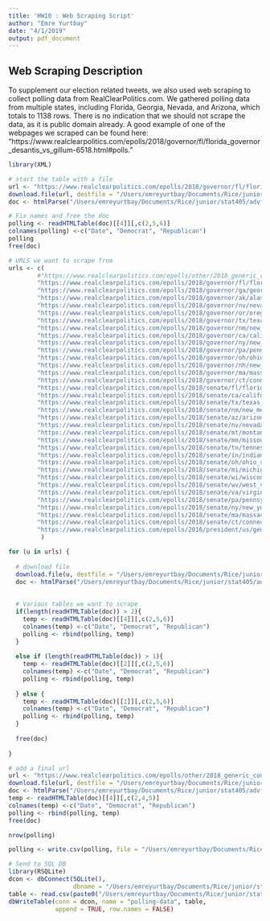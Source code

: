 ```yaml
---
title: 'HW10 : Web Scraping Script'
author: "Emre Yurtbay"
date: "4/1/2019"
output: pdf_document
---
```


## Web Scraping Description
To supplement our election related tweets, we also used web scraping to collect polling data from RealClearPolitics.com. We  gathered polling data from multiple states, including Florida, Georgia, Nevada, and Arizona, which totals to 1138 rows. There is no indication that we should not scrape the data, as it is public domain already. A good example of one of the webpages we scraped can be found here: "https://www.realclearpolitics.com/epolls/2018/governor/fl/florida_governor_desantis_vs_gillum-6518.html#polls." 

```r
library(XML)

# start the table with a file
url <- "https://www.realclearpolitics.com/epolls/2018/governor/fl/florida_governor_desantis_vs_gillum-6518.html#polls"
download.file(url, destfile = "/Users/emreyurtbay/Documents/Rice/junior/stat405/advfn.html")
doc <- htmlParse("/Users/emreyurtbay/Documents/Rice/junior/stat405/advfn.html")

# Fix names and free the doc
polling <- readHTMLTable(doc)[[4]][,c(2,5,6)]
colnames(polling) <-c("Date", "Democrat", "Republican")
polling
free(doc)

# URLS we want to scrape from
urls <- c(
        #"https://www.realclearpolitics.com/epolls/other/2018_generic_congressional_vote-6185.html#polls"
        "https://www.realclearpolitics.com/epolls/2018/governor/fl/florida_governor_desantis_vs_gillum-6518.html#polls",
        "https://www.realclearpolitics.com/epolls/2018/governor/ga/georgia_governor_kemp_vs_abrams-6628.html",
        "https://www.realclearpolitics.com/epolls/2018/governor/ak/alaska_governor_dunleavy_vs_begich-6711.html",
        "https://www.realclearpolitics.com/epolls/2018/governor/nv/nevada_governor_laxalt_vs_sisolak-6422.html",
        "https://www.realclearpolitics.com/epolls/2018/governor/or/oregon_governor_buehler_vs_brown-6428.html",
        "https://www.realclearpolitics.com/epolls/2018/governor/tx/texas_governor_abbott_vs_valdez-6435.html",
        "https://www.realclearpolitics.com/epolls/2018/governor/nm/new_mexico_governor_pearce_vs_grisham-6440.html",
        "https://www.realclearpolitics.com/epolls/2018/governor/ca/california_governor_cox_vs_newsom-6593.html",
        "https://www.realclearpolitics.com/epolls/2018/governor/ny/new_york_governor_molinaro_vs_cuomo-6536.html",
        "https://www.realclearpolitics.com/epolls/2018/governor/pa/pennsylvania_governor_wagner_vs_wolf-6542.html#polls",
        "https://www.realclearpolitics.com/epolls/2018/governor/oh/ohio_governor_dewine_vs_cordray-6426.html",
        "https://www.realclearpolitics.com/epolls/2018/governor/nh/new_hampshire_governor_sununu_vs_kelly-6561.html",
        "https://www.realclearpolitics.com/epolls/2018/governor/ma/massachusetts_governor_baker_vs_gonzalez-6418.html",
        "https://www.realclearpolitics.com/epolls/2018/governor/ct/connecticut_governor_stefanowski_vs_lamont-6577.html",
        "https://www.realclearpolitics.com/epolls/2018/senate/fl/florida_senate_scott_vs_nelson-6246.html",
        "https://www.realclearpolitics.com/epolls/2018/senate/ca/california_senate_feinstein_vs_de_leon-6592.html",
        "https://www.realclearpolitics.com/epolls/2018/senate/tx/texas_senate_cruz_vs_orourke-6310.html",
        "https://www.realclearpolitics.com/epolls/2018/senate/nm/new_mexico_senate_rich_vs_heinrich_vs_johnson-6663.html",
        "https://www.realclearpolitics.com/epolls/2018/senate/az/arizona_senate_mcsally_vs_sinema-6328.html",
        "https://www.realclearpolitics.com/epolls/2018/senate/nv/nevada_senate_heller_vs_rosen-6304.html",
        "https://www.realclearpolitics.com/epolls/2018/senate/mt/montana_senate_rosendale_vs_tester-6306.html",
        "https://www.realclearpolitics.com/epolls/2018/senate/mo/missouri_senate_hawley_vs_mccaskill-6280.html",
        "https://www.realclearpolitics.com/epolls/2018/senate/tn/tennessee_senate_blackburn_vs_bredesen-6308.html",
        "https://www.realclearpolitics.com/epolls/2018/senate/in/indiana_senate_braun_vs_donnelly_vs_brenton-6671.html",
        "https://www.realclearpolitics.com/epolls/2018/senate/oh/ohio_senate_renacci_vs_brown-6331.html",
        "https://www.realclearpolitics.com/epolls/2018/senate/mi/michigan_senate_james_vs_stabenow-6325.html",
        "https://www.realclearpolitics.com/epolls/2018/senate/wi/wisconsin_senate_vukmir_vs_baldwin-6313.html",
        "https://www.realclearpolitics.com/epolls/2018/senate/wv/west_virginia_senate_morrisey_vs_manchin-6258.html",
        "https://www.realclearpolitics.com/epolls/2018/senate/va/virginia_senate_stewart_vs_kaine-6321.html",
        "https://www.realclearpolitics.com/epolls/2018/senate/pa/pennsylvania_senate_barletta_vs_casey-6312.html",
        "https://www.realclearpolitics.com/epolls/2018/senate/ny/new_york_senate_farley_vs_gillibrand-6539.html",
        "https://www.realclearpolitics.com/epolls/2018/senate/ma/massachusetts_senate_diehl_vs_warren-6581.html",
        "https://www.realclearpolitics.com/epolls/2018/senate/ct/connecticut_senate_corey_vs_murphy-6262.html",
        "https://www.realclearpolitics.com/epolls/2016/president/us/general_election_trump_vs_clinton-5491.html"
         )

for (u in urls) {
  
  # download file
  download.file(u, destfile = "/Users/emreyurtbay/Documents/Rice/junior/stat405/advfn.html")
  doc <- htmlParse("/Users/emreyurtbay/Documents/Rice/junior/stat405/advfn.html")
  
  
  # Various tables we want to scrape
  if(length(readHTMLTable(doc)) > 2){
    temp <- readHTMLTable(doc)[[4]][,c(2,5,6)]
    colnames(temp) <-c("Date", "Democrat", "Republican")
    polling <- rbind(polling, temp)
  } 
  
  else if (length(readHTMLTable(doc)) > 1){
    temp <- readHTMLTable(doc)[[2]][,c(2,5,6)]
    colnames(temp) <-c("Date", "Democrat", "Republican")
    polling <- rbind(polling, temp)
    
  } else {
    temp <- readHTMLTable(doc)[[1]][,c(2,5,6)]
    colnames(temp) <-c("Date", "Democrat", "Republican")
    polling <- rbind(polling, temp)
  }
  
  free(doc)
  
}

# add a final url  
url <- "https://www.realclearpolitics.com/epolls/other/2018_generic_congressional_vote-6185.html"
download.file(url, destfile = "/Users/emreyurtbay/Documents/Rice/junior/stat405/advfn.html")
doc <- htmlParse("/Users/emreyurtbay/Documents/Rice/junior/stat405/advfn.html")
temp <- readHTMLTable(doc)[[4]][,c(2,4,5)]
colnames(temp) <-c("Date", "Democrat", "Republican")
polling <- rbind(polling, temp)
free(doc)
```


```r
nrow(polling)
```

```r
polling <- write.csv(polling, file = "/Users/emreyurtbay/Documents/Rice/junior/stat405/polling.csv")
```

```r
# Send to SQL DB
library(RSQLite)
dcon <- dbConnect(SQLite(),
                  dbname = "/Users/emreyurtbay/Documents/Rice/junior/stat405/group2.sqlite")
table <- read.csv(paste0("/Users/emreyurtbay/Documents/Rice/junior/stat405/polling.csv"))
dbWriteTable(conn = dcon, name = "polling-data", table,
             append = TRUE, row.names = FALSE)
```

